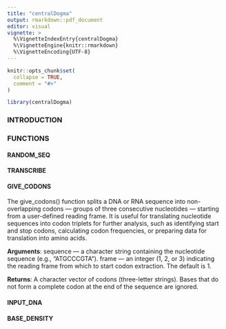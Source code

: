 ```yaml
---
title: "centralDogma"
output: rmarkdown::pdf_document
editor: visual
vignette: >
  %\VignetteIndexEntry{centralDogma}
  %\VignetteEngine{knitr::rmarkdown}
  %\VignetteEncoding{UTF-8}
---
```


```r
knitr::opts_chunk$set(
  collapse = TRUE,
  comment = "#>"
)
```

```r
library(centralDogma)
```

### INTRODUCTION

### FUNCTIONS

#### RANDOM_SEQ

#### TRANSCRIBE

#### GIVE_CODONS

The give_codons() function splits a DNA or RNA sequence into non-overlapping codons — groups of three consecutive nucleotides — starting from a user-defined reading frame. It is useful for translating nucleotide sequences into codon triplets for further analysis, such as identifying start and stop codons, calculating codon frequencies, or preparing data for translation into amino acids.

**Arguments**: sequence — a character string containing the nucleotide sequence (e.g., "ATGCCCGTA"). frame — an integer (1, 2, or 3) indicating the reading frame from which to start codon extraction. The default is 1.

**Returns**: A character vector of codons (three-letter strings). Bases that do not form a complete codon at the end of the sequence are ignored.

#### INPUT_DNA

#### BASE_DENSITY
